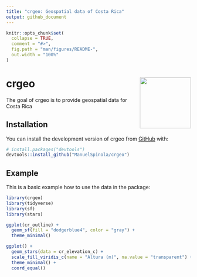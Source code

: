 ```yaml
---
title: "crgeo: Geospatial data of Costa Rica"
output: github_document
---
```


<!-- README.md is generated from README.Rmd. Please edit that file -->

```r
knitr::opts_chunk$set(
  collapse = TRUE,
  comment = "#>",
  fig.path = "man/figures/README-",
  out.width = "100%"
)
```


# crgeo <img src="man/figures/logo.png" align="right" height="139" />

<!-- badges: start -->
<!-- badges: end -->

The goal of crgeo is to provide geospatial data for Costa Rica

## Installation

You can install the development version of crgeo from [GitHub](https://github.com/) with:

``` r
# install.packages("devtools")
devtools::install_github("ManuelSpinola/crgeo")
```

## Example

This is a basic example how to use the data in the package:

```r
library(crgeo)
library(tidyverse)
library(sf)
library(stars)
```


```r
ggplot(cr_outline) +
  geom_sf(fill = "dodgerblue4", color = "gray") +
  theme_minimal()
```


```r
ggplot() +
  geom_stars(data = cr_elevation_c) +
  scale_fill_viridis_c(name = "Altura (m)", na.value = "transparent") +
  theme_minimal() +
  coord_equal()
```


